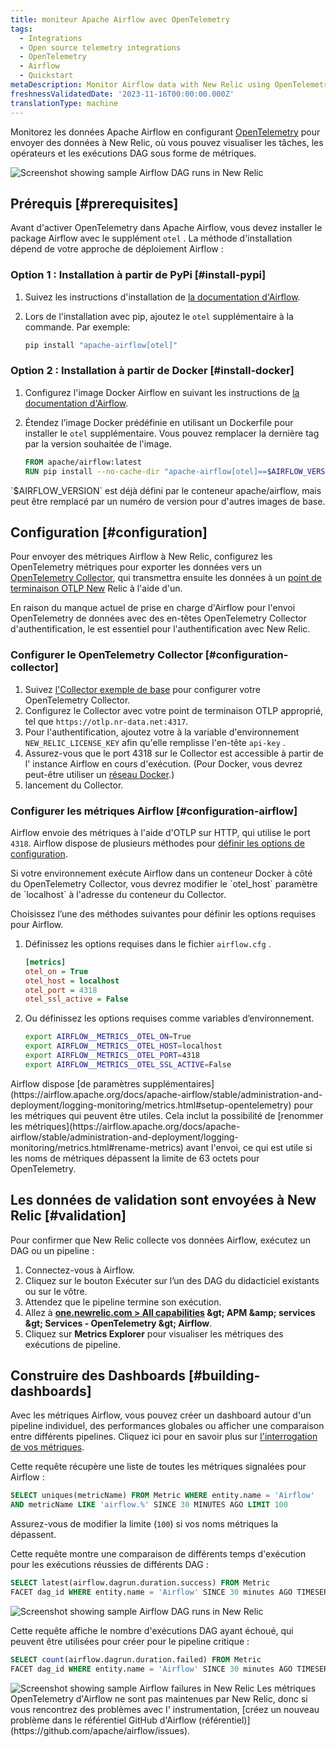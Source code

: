 ```yaml
---
title: moniteur Apache Airflow avec OpenTelemetry
tags:
  - Integrations
  - Open source telemetry integrations
  - OpenTelemetry
  - Airflow
  - Quickstart
metaDescription: Monitor Airflow data with New Relic using OpenTelemetry.
freshnessValidatedDate: '2023-11-16T00:00:00.000Z'
translationType: machine
---
```


Monitorez les données Apache Airflow en configurant [OpenTelemetry](https://airflow.apache.org/docs/apache-airflow/stable/administration-and-deployment/logging-monitoring/metrics.html#setup-opentelemetry) pour envoyer des données à New Relic, où vous pouvez visualiser les tâches, les opérateurs et les exécutions DAG sous forme de métriques.

<img title="Screenshot showing sample Airflow DAG runs in New Relic" alt="Screenshot showing sample Airflow DAG runs in New Relic" src="/images/opentelemetry_screenshot_airflow_01.webp" />

## Prérequis [#prerequisites]

Avant d&apos;activer OpenTelemetry dans Apache Airflow, vous devez installer le package Airflow avec le supplément `otel` . La méthode d&apos;installation dépend de votre approche de déploiement Airflow :

### Option 1 : Installation à partir de PyPi [#install-pypi]

1. Suivez les instructions d&apos;installation de [la documentation d&apos;Airflow](https://airflow.apache.org/docs/apache-airflow/stable/installation/installing-from-pypi.html).

2. Lors de l&apos;installation avec pip, ajoutez le `otel` supplémentaire à la commande. Par exemple:

   ```sh
   pip install "apache-airflow[otel]"
   ```

### Option 2 : Installation à partir de Docker [#install-docker]

1. Configurez l&apos;image Docker Airflow en suivant les instructions de [la documentation d&apos;Airflow](https://airflow.apache.org/docs/docker-stack/index.html).

2. Étendez l’image Docker prédéfinie en utilisant un Dockerfile pour installer le `otel` supplémentaire. Vous pouvez remplacer la dernière tag par la version souhaitée de l&apos;image.

   ```dockerfile
   FROM apache/airflow:latest
   RUN pip install --no-cache-dir "apache-airflow[otel]==$AIRFLOW_VERSION"
   ```

<Callout variant="tip">
  `$AIRFLOW_VERSION` est déjà défini par le conteneur apache/airflow, mais peut être remplacé par un numéro de version pour d&apos;autres images de base.
</Callout>

## Configuration [#configuration]

Pour envoyer des métriques Airflow à New Relic, configurez les OpenTelemetry métriques pour exporter les données vers un [OpenTelemetry Collector](/docs/more-integrations/open-source-telemetry-integrations/opentelemetry/collector/opentelemetry-collector-intro/), qui transmettra ensuite les données à un [point de terminaison OTLP New](/docs/more-integrations/open-source-telemetry-integrations/opentelemetry/opentelemetry-setup/#note-endpoints) Relic à l&apos;aide <InlinePopover type="licenseKey" />d&apos;un.

<Callout variant="important">
  En raison du manque actuel de prise en charge d&apos;Airflow pour l&apos;envoi OpenTelemetry de données avec des en-têtes OpenTelemetry Collector d&apos;authentification, le est essentiel pour l&apos;authentification avec New Relic.
</Callout>

### Configurer le OpenTelemetry Collector [#configuration-collector]

1. Suivez [l&apos;Collector exemple de base](/docs/more-integrations/open-source-telemetry-integrations/opentelemetry/collector/opentelemetry-collector-basic/) pour configurer votre OpenTelemetry Collector.
2. Configurez le Collector avec votre point de terminaison OTLP approprié, tel que `https://otlp.nr-data.net:4317`.
3. Pour l&apos;authentification, ajoutez votre <InlinePopover type="licenseKey" />à la variable d&apos;environnement `NEW_RELIC_LICENSE_KEY` afin qu&apos;elle remplisse l&apos;en-tête `api-key` .
4. Assurez-vous que le port 4318 sur le Collector est accessible à partir de l&apos; instance Airflow en cours d&apos;exécution. (Pour Docker, vous devrez peut-être utiliser un [réseau Docker](https://docs.docker.com/network/).)
5. lancement du Collector.

### Configurer les métriques Airflow [#configuration-airflow]

Airflow envoie des métriques à l&apos;aide d&apos;OTLP sur HTTP, qui utilise le port `4318`. Airflow dispose de plusieurs méthodes pour [définir les options de configuration](https://airflow.apache.org/docs/apache-airflow/stable/howto/set-config.html).

<Callout variant="important">
  Si votre environnement exécute Airflow dans un conteneur Docker à côté du OpenTelemetry Collector, vous devrez modifier le `otel_host` paramètre de `localhost` à l&apos;adresse du conteneur du Collector.
</Callout>

Choisissez l’une des méthodes suivantes pour définir les options requises pour Airflow.

1. Définissez les options requises dans le fichier `airflow.cfg` .

   ```ini
   [metrics]
   otel_on = True
   otel_host = localhost
   otel_port = 4318
   otel_ssl_active = False
   ```

2. Ou définissez les options requises comme variables d’environnement.

   ```sh
   export AIRFLOW__METRICS__OTEL_ON=True
   export AIRFLOW__METRICS__OTEL_HOST=localhost
   export AIRFLOW__METRICS__OTEL_PORT=4318
   export AIRFLOW__METRICS__OTEL_SSL_ACTIVE=False
   ```

<Callout variant="tip">
  Airflow dispose [de paramètres supplémentaires](https://airflow.apache.org/docs/apache-airflow/stable/administration-and-deployment/logging-monitoring/metrics.html#setup-opentelemetry) pour les métriques qui peuvent être utiles. Cela inclut la possibilité de [renommer les métriques](https://airflow.apache.org/docs/apache-airflow/stable/administration-and-deployment/logging-monitoring/metrics.html#rename-metrics) avant l&apos;envoi, ce qui est utile si les noms de métriques dépassent la limite de 63 octets pour OpenTelemetry.
</Callout>

## Les données de validation sont envoyées à New Relic [#validation]

Pour confirmer que New Relic collecte vos données Airflow, exécutez un DAG ou un pipeline :

1. Connectez-vous à Airflow.
2. Cliquez sur le bouton Exécuter sur l’un des DAG du didacticiel existants ou sur le vôtre.
3. Attendez que le pipeline termine son exécution.
4. Allez à <DNT>**[one.newrelic.com &gt; All capabilities](https://one.newrelic.com/all-capabilities) &amp;gt; APM &amp;amp; services &amp;gt; Services - OpenTelemetry &amp;gt; Airflow**</DNT>.
5. Cliquez sur <DNT>**Metrics Explorer**</DNT> pour visualiser les métriques des exécutions de pipeline.

## Construire des Dashboards [#building-dashboards]

Avec les métriques Airflow, vous pouvez créer un dashboard autour d&apos;un pipeline individuel, des performances globales ou afficher une comparaison entre différents pipelines. Cliquez ici pour en savoir plus sur [l&apos;interrogation de vos métriques](/docs/data-apis/understand-data/metric-data/query-metric-data-type/).

Cette requête récupère une liste de toutes les métriques signalées pour Airflow :

```sql
SELECT uniques(metricName) FROM Metric WHERE entity.name = 'Airflow' 
AND metricName LIKE 'airflow.%' SINCE 30 MINUTES AGO LIMIT 100
```

Assurez-vous de modifier la limite (`100`) si vos noms métriques la dépassent.

Cette requête montre une comparaison de différents temps d&apos;exécution pour les exécutions réussies de différents DAG :

```sql
SELECT latest(airflow.dagrun.duration.success) FROM Metric 
FACET dag_id WHERE entity.name = 'Airflow' SINCE 30 minutes AGO TIMESERIES
```

<img title="Screenshot showing sample Airflow DAG runs in New Relic" alt="Screenshot showing sample Airflow DAG runs in New Relic" src="/images/opentelemetry_screenshot_airflow_01.webp" />

Cette requête affiche le nombre d&apos;exécutions DAG ayant échoué, qui peuvent être utilisées pour créer <InlinePopover type="alerts" />pour le pipeline critique :

```sql
SELECT count(airflow.dagrun.duration.failed) FROM Metric 
FACET dag_id WHERE entity.name = 'Airflow' SINCE 30 minutes AGO TIMESERIES
```

<img title="Screenshot showing sample Airflow failures in New Relic" alt="Screenshot showing sample Airflow failures in New Relic" src="/images/opentelemetry_screenshot_airflow_02.webp" />

<Callout variant="important">
  Les métriques OpenTelemetry d&apos;Airflow ne sont pas maintenues par New Relic, donc si vous rencontrez des problèmes avec l&apos; instrumentation, [créez un nouveau problème dans le référentiel GitHub d&apos;Airflow (référentiel)](https://github.com/apache/airflow/issues).
</Callout>

<InstallFeedback />